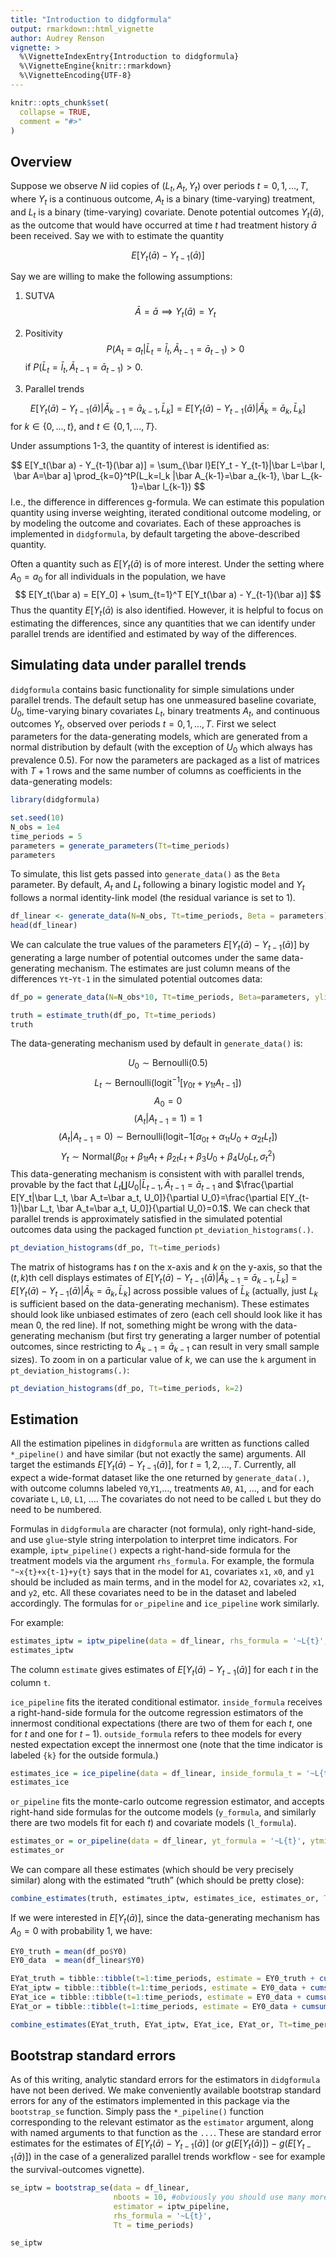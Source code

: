 ```yaml
---
title: "Introduction to didgformula"
output: rmarkdown::html_vignette
author: Audrey Renson
vignette: >
  %\VignetteIndexEntry{Introduction to didgformula}
  %\VignetteEngine{knitr::rmarkdown}
  %\VignetteEncoding{UTF-8}
---
```


```r
knitr::opts_chunk$set(
  collapse = TRUE,
  comment = "#>"
)
```

## Overview

Suppose we observe $N$ iid copies of $(L_t, A_t, Y_t)$ over periods $t=0,1,...,T$, where $Y_t$ is a continuous outcome, $A_t$ is a binary (time-varying) treatment, and $L_t$ is a binary (time-varying) covariate. Denote potential outcomes $Y_t(\bar a)$, as the outcome that would have occurred at time $t$ had treatment history $\bar a$ been received. Say we with to estimate the quantity

$$
E[Y_t(\bar a) - Y_{t-1}(\bar a)]
$$

Say we are willing to make the following assumptions:

1. SUTVA
$$
\bar A = \bar a \implies Y_t(\bar a) = Y_t
$$
2. Positivity
$$
P(A_t=a_t|\bar L_t=\bar l_t, \bar A_{t-1}=\bar a_{t-1}) > 0
$$
if $P(\bar L_t=\bar l_t, \bar A_{t-1}=\bar a_{t-1})>0$.

3. Parallel trends

$$
E[Y_t(\bar a) - Y_{t-1}(\bar a)|\bar A_{k-1}=\bar a_{k-1}, \bar L_k]=E[Y_t(\bar a) - Y_{t-1}(\bar a)|\bar A_k=\bar a_k, \bar L_k]
$$
for $k\in\{0,...,t\}$, and $t \in \{0,1,..., T\}$.

Under assumptions 1-3, the quantity of interest is identified as:

$$
E[Y_t(\bar a) - Y_{t-1}(\bar a)] = \sum_{\bar l}E[Y_t - Y_{t-1}|\bar L=\bar l, \bar A=\bar a] \prod_{k=0}^tP(L_k=l_k |\bar A_{k-1}=\bar a_{k-1}, \bar L_{k-1}=\bar l_{k-1})
$$
I.e., the difference in differences g-formula. We can estimate this population quantity using inverse weighting, iterated conditional outcome modeling, or by modeling the outcome and covariates. Each of these approaches is implemented in `didgformula`, by default targeting the above-described quantity. 

Often a quantity such as $E[Y_t(\bar a)$ is of more interest. Under the setting where $A_0=a_0$ for all individuals in the population, we have
$$
E[Y_t(\bar a) = E[Y_0] + \sum_{t=1}^T E[Y_t(\bar a) - Y_{t-1}(\bar a)]
$$
Thus the quantity $E[Y_t(\bar a)$ is also identified. However, it is helpful to focus on estimating the differences, since any quantities that we can identify under parallel trends are identified and estimated by way of the differences.

## Simulating data under parallel trends 

`didgformula` contains basic functionality for simple simulations under parallel trends.  The default setup has one unmeasured baseline covariate, $U_0$, time-varying binary covariates $L_t$, binary treatments $A_t$, and continuous outcomes $Y_t$, observed over periods $t=0,1,...,T$. First we select parameters for the data-generating models, which are generated from a normal distribution by default (with the exception of $U_0$ which always has prevalence $0.5$). For now the parameters are packaged as a list of matrices with $T+1$ rows and the same number of columns as coefficients in the data-generating models:


```r
library(didgformula)

set.seed(10)
N_obs = 1e4
time_periods = 5
parameters = generate_parameters(Tt=time_periods)
parameters

```

To simulate, this list gets passed into `generate_data()` as the `Beta` parameter. By default, $A_t$ and $L_t$ following a binary logistic model and $Y_t$ follows a normal identity-link model (the residual variance is set to $1$).

```r
df_linear <- generate_data(N=N_obs, Tt=time_periods, Beta = parameters)
head(df_linear)
```

We can calculate the true values of the parameters $E[Y_t(\bar a) - Y_{t-1}(\bar a)]$ by generating a large number of potential outcomes under the same data-generating mechanism. The estimates are just column means of the differences `Yt`-`Yt-1` in the simulated potential outcomes data:

```r
df_po = generate_data(N=N_obs*10, Tt=time_periods, Beta=parameters, ylink='rnorm_identity', potential_outcomes = TRUE)

truth = estimate_truth(df_po, Tt=time_periods)
truth
```

The data-generating mechanism used by default in `generate_data()` is:

$$ U_0 \sim \text{Bernoulli}(0.5) $$
$$ L_t \sim \text{Bernoulli}(\text{logit}^{-1}[\gamma_{0t} + \gamma_{1t}A_{t-1}]) $$
$$ A_0 = 0$$
$$(A_t | A_{t-1} = 1) = 1$$
$$(A_t | A_{t-1} = 0) \sim \text{Bernoulli}(\text{logit}{-1}[\alpha_{0t} +\alpha_{1t}U_0 + \alpha_{2t}L_t])$$
$$Y_t \sim \text{Normal}(\beta_{0t} + \beta_{1t}A_t + \beta_{2t}L_t + \beta_3U_0 + \beta_4U_0L_t, \sigma^2_t)$$
This data-generating mechanism is consistent with with parallel trends, provable by the fact that $L_t \coprod U_0 |\bar L_{t-1}, \bar A_{t-1}=\bar a_{t-1}$ and $\frac{\partial E[Y_t|\bar L_t, \bar A_t=\bar a_t, U_0]}{\partial U_0}=\frac{\partial E[Y_{t-1}|\bar L_t, \bar A_t=\bar a_t, U_0]}{\partial U_0}=0.1$. We can check that parallel trends is approximately satisfied in the simulated potential outcomes data using the packaged function `pt_deviation_histograms(.)`.

```r
pt_deviation_histograms(df_po, Tt=time_periods)

```

The matrix of histograms has $t$ on the x-axis and $k$ on the y-axis, so that the $(t, k)$th cell displays estimates of $E[Y_t(\bar a) - Y_{t-1}(\bar a)|\bar A_{k-1}=\bar a_{k-1}, \bar L_k]=E[Y_t(\bar a) - Y_{t-1}(\bar a)|\bar A_k=\bar a_k, \bar L_k]$ across possible values of $\bar L_k$ (actually, just $L_k$ is sufficient based on the data-generating mechanism). These estimates should look like unbiased estimates of zero (each cell should look like it has mean 0, the red line). If not, something might be wrong with the data-generating mechanism (but first try generating a larger number of potential outcomes, since restricting to $\bar A_{k-1}=\bar a_{k-1}$ can result in very small sample sizes). To zoom in on a particular value of $k$, we can use the `k` argument in `pt_deviation_histograms(.)`:


```r
pt_deviation_histograms(df_po, Tt=time_periods, k=2)

```

## Estimation

All the estimation pipelines in `didgformula` are written as functions called `*_pipeline()` and have similar (but not exactly the same) arguments. All target the estimands $E[Y_t(\bar a) - Y_{t-1}(\bar a)]$, for $t=1,2,...,T$.  Currently, all expect a wide-format dataset like the one returned by `generate_data(.)`, with outcome columns labeled `Y0`,`Y1`,..., treatments `A0`, `A1`, ..., and for each covariate `L`, `L0`, `L1`, .... The covariates do not need to be called `L` but they do need to be numbered. 

Formulas in `didgformula` are character (not formula), only right-hand-side, and use `glue`-style string interpolation to interpret time indicators. For example, `iptw_pipeline()` expects a right-hand-side formula for the treatment models via the argument `rhs_formula`. For example, the formula `"~x{t}+x{t-1}+y{t}` says that in the model for `A1`, covariates `x1`, `x0`, and `y1` should be included as main terms, and in the model for `A2`, covariates `x2`, `x1`, and `y2`, etc. All these covariates need to be in the dataset and labeled accordingly. The formulas for `or_pipeline` and `ice_pipeline` work similarly.

For example:
```r
estimates_iptw = iptw_pipeline(data = df_linear, rhs_formula = '~L{t}', Tt=time_periods)
estimates_iptw
```

The column `estimate` gives estimates of $E[Y_t(\bar a) - Y_{t-1}(\bar a)]$ for each $t$ in the column `t`.

`ice_pipeline` fits the iterated conditional estimator. `inside_formula` receives a right-hand-side formula for the outcome regression estimators of the innermost conditional expectations (there are two of them for each $t$, one for $t$ and one for $t-1$). `outside_formula` refers to thee models for every nested expectation except the innermost one (note that the time indicator is labeled `{k}` for the outside formula.)

```r
estimates_ice = ice_pipeline(data = df_linear, inside_formula_t = '~L{t}', inside_formula_tmin1 = '~L{t-1}', outside_formula = '~L{k}', Tt=time_periods)
estimates_ice
```

`or_pipeline` fits the monte-carlo outcome regression estimator, and accepts right-hand side formulas for the outcome models (`y_formula`, and similarly there are two models fit for each $t$) and covariate models (`l_formula`).
```r
estimates_or = or_pipeline(data = df_linear, yt_formula = '~L{t}', ytmin1_formula = '~L{t}', l_formula = '~1', Tt=time_periods, nreps=N_obs) #usually nreps should be much larger but in this example it appears fine
estimates_or
```
We can compare all these estimates (which should be very precisely similar) along with the estimated "truth" (which should be pretty close):

```r
combine_estimates(truth, estimates_iptw, estimates_ice, estimates_or, Tt=time_periods)
```

If we were interested in $E[Y_t(\bar a)]$, since the data-generating mechanism has $A_0=0$ with probability 1, we have:

```r
EY0_truth = mean(df_po$Y0)
EY0_data  = mean(df_linear$Y0)

EYat_truth = tibble::tibble(t=1:time_periods, estimate = EY0_truth + cumsum(truth$estimate))
EYat_iptw = tibble::tibble(t=1:time_periods, estimate = EY0_data + cumsum(estimates_iptw$estimate))
EYat_ice = tibble::tibble(t=1:time_periods, estimate = EY0_data + cumsum(estimates_ice$estimate))
EYat_or = tibble::tibble(t=1:time_periods, estimate = EY0_data + cumsum(estimates_or$estimate))

combine_estimates(EYat_truth, EYat_iptw, EYat_ice, EYat_or, Tt=time_periods)
```

## Bootstrap standard errors

As of this writing, analytic standard errors for the estimators in `didgformula` have not been derived. We make conveniently available bootstrap standard errors for any of the estimators implemented in this package via the `bootstrap_se` function. Simply pass the `*_pipeline()` function corresponding to the relevant estimator as the `estimator` argument, along with named arguments to that function as the `...`. These are standard error estimates for the estimates of $E[Y_t(\bar a)-Y_{t-1}(\bar a)]$ (or $g(E[Y_t(\bar a)]) - g(E[Y_{t-1}(\bar a)])$ in the case of a generalized parallel trends workflow - see for example the survival-outcomes vignette).

```r

se_iptw = bootstrap_se(data = df_linear, 
                       nboots = 10, #obviously you should use many more than 10
                       estimator = iptw_pipeline,
                       rhs_formula = '~L{t}',
                       Tt = time_periods)

se_iptw                       

```


